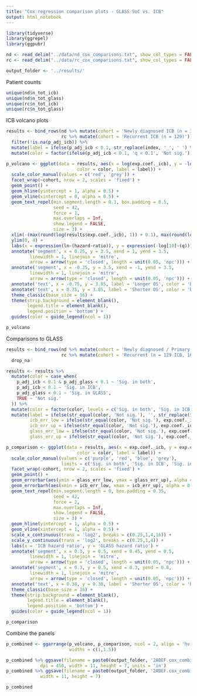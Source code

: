 ```yaml
---
title: "Cox regression comparison plots - GLASS SoC vs. ICB"
output: html_notebook
---
```


```r
library(tidyverse)
library(ggrepel)
library(ggpubr)
```

```r
nd <- read_delim("../data/nd_cox_comparisons.txt", show_col_types = FALSE, name_repair = 'universal')
rc <- read_delim("../data/rc_cox_comparisons.txt", show_col_types = FALSE, name_repair = 'universal')

output_folder <- '../results/'
```

Patient counts
```r
unique(nd$n_tot_icb)
unique(nd$n_tot_glass)
unique(rc$n_tot_icb)
unique(rc$n_tot_glass)
```

ICB volcano plots
```r
results <- bind_rows(nd %>% mutate(cohort = 'Newly diagnosed ICB (n = 38)'),
                     rc %>% mutate(cohort = 'Recurrent ICB (n = 129)')) %>% 
  filter(!is.na(p_adj_icb)) %>%
  mutate(label = ifelse(p_adj_icb < 0.1, str_replace(index, '_', ' ') %>% toupper, '')) %>% 
  mutate(color = factor(ifelse(p_adj_icb < 0.1, 'q < 0.1', 'Not sig.'), levels = c('q < 0.1', 'Not sig.')))

p_volcano <- ggplot(data = results, aes(x = log(exp.coef._icb), y = -log10(p_adj_icb),
                           color = color, label = label)) +
  scale_color_manual(values = c('red', 'grey')) +
  facet_wrap(~cohort, nrow = 2, scales = 'fixed') +
  geom_point() +
  geom_hline(yintercept = 1, alpha = 0.5) +
  geom_vline(xintercept = 0, alpha = 0.5) +
  geom_text_repel(min.segment.length = 0.1, box.padding = 0.5,
                  seed = 42,
                  force = 1,
                  max.overlaps = Inf,
                  show.legend = FALSE,
                  size = 3) +
  xlim(-(max(round(log(results$exp.coef._icb), 1)) + 0.1), max(round(log(results$exp.coef._icb), 1)) + 0.1) +
  ylim(0, 4) +
  labs(x = expression(ln~(hazard~ratio)), y = expression(-log[10]~(q))) +
  annotate('segment', x = 0.25, y = 3.5, xend = 1, yend = 3.5, 
         linewidth = 1, linejoin = 'mitre',
         arrow = arrow(type = 'closed', length = unit(0.05, 'npc'))) +
  annotate('segment', x = -0.25, y = 3.5, xend = -1, yend = 3.5, 
         linewidth = 1, linejoin = 'mitre',
         arrow = arrow(type = 'closed', length = unit(0.05, 'npc'))) +
  annotate('text', x = -0.75, y = 3.85, label = 'Longer OS', color = 'black', size = 3) +
  annotate('text', x = 0.75, y = 3.85, label = 'Shorter OS', color = 'black', size = 3) +
  theme_classic(base_size = 16) +
  theme(strip.background = element_blank(),
        legend.title = element_blank(),
        legend.position = 'bottom') +
  guides(color = guide_legend(ncol = 1))

p_volcano
```

Comparisons to GLASS
```r
results <- bind_rows(nd %>% mutate(cohort = 'Newly diagnosed / Primary (n = 38 ICB, 152 GLASS)'),
                     rc %>% mutate(cohort = 'Recurrent (n = 129 ICB, 169 GLASS)')) %>% 
  drop_na

results <- results %>%
  mutate(color = case_when(
    p_adj_icb < 0.1 & p_adj_glass < 0.1 ~ 'Sig. in both',
    p_adj_icb < 0.1 ~ 'Sig. in ICB',
    p_adj_glass < 0.1 ~ 'Sig. in GLASS',
    TRUE ~ 'Not sig.'
  )) %>%
  mutate(color = factor(color, levels = c('Sig. in both', 'Sig. in ICB', 'Sig. in GLASS', 'Not sig.'))) %>%
  mutate(label = ifelse(str_equal(color, 'Not sig.'), '', str_replace(index, '_', ' ') %>% toupper),
         icb_err_low = ifelse(str_equal(color, 'Not sig.'), exp.coef._icb, exp.coef..lower.95._icb),
         icb_err_up = ifelse(str_equal(color, 'Not sig.'), exp.coef._icb, exp.coef..upper.95._icb),
         glass_err_low = ifelse(str_equal(color, 'Not sig.'), exp.coef._glass, exp.coef..lower.95._glass),
         glass_err_up = ifelse(str_equal(color, 'Not sig.'), exp.coef._glass, exp.coef..upper.95._glass))

p_comparison <- ggplot(data = results, aes(x = exp.coef._icb, y = exp.coef._glass,
                           color = color, label = label)) +
  scale_color_manual(values = c('purple', 'red', 'blue', 'grey'),
                     limits = c('Sig. in both', 'Sig. in ICB', 'Sig. in GLASS', 'Not sig.')) +
  facet_wrap(~cohort, nrow = 2, scales = 'fixed') +
  geom_point() +
  geom_errorbar(aes(ymin = glass_err_low, ymax = glass_err_up), alpha = 0.35) +
  geom_errorbarh(aes(xmin = icb_err_low, xmax = icb_err_up), alpha = 0.35) +
  geom_text_repel(min.segment.length = 0, box.padding = 0.35,
                  seed = 42,
                  force = 2,
                  max.overlaps = Inf,
                  show.legend = FALSE,
                  size = 3) +
  geom_hline(yintercept = 1, alpha = 0.5) +
  geom_vline(xintercept = 1, alpha = 0.5) +
  scale_x_continuous(trans = 'log2', breaks = c(0.25,1,4,16)) +
  scale_y_continuous(trans = 'log2', breaks = c(0.25,1,4)) +
  labs(x = 'ICB hazard ratio', y = 'GLASS hazard ratio') +
  annotate('segment', x = 0.3, y = 0.5, xend = 0.45, yend = 0.5, 
         linewidth = 1, linejoin = 'mitre',
         arrow = arrow(type = 'closed', length = unit(0.05, 'npc'))) +
  annotate('segment', x = 0.3, y = 0.5, xend = 0.3, yend = 0.8, 
         linewidth = 1, linejoin = 'mitre',
         arrow = arrow(type = 'closed', length = unit(0.05, 'npc'))) +
  annotate('text', x = 0.38, y = 0.38, label = 'Shorter OS', color = 'black', size = 3) +
  theme_classic(base_size = 16) +
  theme(strip.background = element_blank(),
        legend.title = element_blank(),
        legend.position = 'bottom') +
  guides(color = guide_legend(ncol = 1))

p_comparison
```

Combine the panels
```r
p_combined <- ggarrange(p_volcano, p_comparison, ncol = 2, align = 'hv',
                        widths = c(1,1.5))

p_combined %>% ggsave(filename = paste0(output_folder, '2ABEF.cox_combined.png'),
             dpi = 450, width = 11, height = 7, units = 'in')
p_combined %>% ggsave(filename = paste0(output_folder, '2ABEF.cox_combined.pdf'),
             width = 11, height = 7)

p_combined
```

